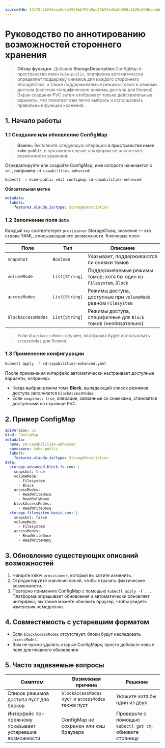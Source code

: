 ```yaml
---
sourceSHA: 12170c12e95eaa5c5a1959bb707a8acf7b97bd5a2d058a1b28c830bceab63a26
---
```


# Руководство по аннотированию возможностей стороннего хранения

> **Обзор функции:** Добавив **StorageDescription** ConfigMap в пространство имен `kube-public`, платформа автоматически определяет поддержку снимков для каждого стороннего StorageClass, а также поддерживаемые режимы томов и режимы доступа (включая специфические режимы доступа для блоков). Экран создания PVC затем отображает только действительные варианты, что помогает вам легко выбрать и использовать правильные функции хранения.

## 1. Начало работы

### 1.1 Создание или обновление ConfigMap

> **Важно:** Выполните следующую операцию **в пространстве имен `kube-public`**, в противном случае платформа не распознает возможности хранения.

Отредактируйте или создайте ConfigMap, имя которого начинается с `sd-`, например `sd-capabilities-enhanced`:

```bash
kubectl -n kube-public edit configmap sd-capabilities-enhanced
```

**Обязательная метка**

```yaml
metadata:
  labels:
    features.alauda.io/type: StorageDescription
```

### 1.2 Заполнение поля `data`

Каждый `key` соответствует `provisioner` StorageClass; значение — это строка YAML, описывающая его возможности. Ключевые поля:

| Поле               | Тип            | Описание                                                    |
| ------------------ | -------------- | ----------------------------------------------------------- |
| `snapshot`         | `Boolean`      | Указывает, поддерживаются ли снимки томов                  |
| `volumeMode`       | `List[String]` | Поддерживаемые режимы томов; хотя бы один из `Filesystem`, `Block` |
| `accessModes`      | `List[String]` | Режимы доступа, доступные при `volumeMode` равном `Filesystem` |
| `blockAccessModes` | `List[String]` | Режимы доступа, специфичные для `Block` томов (необязательно) |

> Если `blockAccessModes` опущен, платформа будет использовать `accessModes` для блоков.

### 1.3 Применение конфигурации

```bash
kubectl apply -f sd-capabilities-enhanced.yaml
```

После применения интерфейс автоматически настраивает доступные варианты, например:

- Когда выбран режим тома **Block**, выпадающий список режимов доступа заполняется `blockAccessModes`.
- Если `snapshot: true`, операции, связанные со снимками, становятся доступными на странице PVC.

## 2. Пример ConfigMap

```yaml
apiVersion: v1
kind: ConfigMap
metadata:
  name: sd-capabilities-enhanced
  namespace: kube-public
  labels:
    features.alauda.io/type: StorageDescription
data:
  storage.advanced-block-fs.com: |-
    snapshot: true
    volumeMode:
      - Filesystem
      - Block
    accessModes:
      - ReadWriteOnce
      - ReadOnlyMany
    blockAccessModes:
      - ReadWriteOnce
  storage.filesystem-basic.com: |-
    snapshot: false
    volumeMode:
      - Filesystem
    accessModes:
      - ReadWriteOnce
      - ReadWriteMany
```

## 3. Обновление существующих описаний возможностей

1. Найдите ключ `provisioner`, который вы хотите изменить.
2. Отредактируйте значения полей, чтобы отразить фактические возможности.
3. Повторно примените ConfigMap с помощью `kubectl apply -f ...`. Платформа опрашивает обновления и автоматически обновляет интерфейс; вы также можете обновить браузер, чтобы увидеть изменения немедленно.

## 4. Совместимость с устаревшим форматом

- Если `blockAccessModes` отсутствует, блоки будут наследовать `accessModes`.
- Вам не нужно удалять старые ConfigMaps; просто добавьте новые поля для плавного обновления.

## 5. Часто задаваемые вопросы

| Симптом                                   | Возможная причина                                          | Решение                             |
| ----------------------------------------- | --------------------------------------------------------- | ----------------------------------- |
| Список режимов доступа пуст для блоков    | `blockAccessModes` пуст и `accessModes` также пуст       | Укажите хотя бы один из двух        |
| Интерфейс по-прежнему показывает устаревшие возможности | ConfigMap не сохранен или кэш браузера                    | Проверьте с помощью `kubectl get cm`, обновите страницу |
